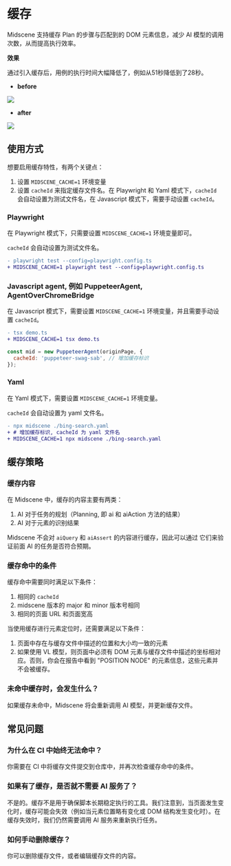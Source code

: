 # 缓存

Midscene 支持缓存 Plan 的步骤与匹配到的 DOM 元素信息，减少 AI 模型的调用次数，从而提高执行效率。

**效果**

通过引入缓存后，用例的执行时间大幅降低了，例如从51秒降低到了28秒。

* **before**

![](/cache/no-cache-time.png)

* **after**

![](/cache/use-cache-time.png)

## 使用方式

想要启用缓存特性，有两个关键点：

1. 设置 `MIDSCENE_CACHE=1` 环境变量
2. 设置 `cacheId` 来指定缓存文件名。在 Playwright 和 Yaml 模式下，`cacheId` 会自动设置为测试文件名，在 Javascript 模式下，需要手动设置 `cacheId`。

### Playwright

在 Playwright 模式下，只需要设置 `MIDSCENE_CACHE=1` 环境变量即可。

`cacheId` 会自动设置为测试文件名。

```diff
- playwright test --config=playwright.config.ts
+ MIDSCENE_CACHE=1 playwright test --config=playwright.config.ts
```

### Javascript agent, 例如 PuppeteerAgent, AgentOverChromeBridge

在 Javascript 模式下，需要设置 `MIDSCENE_CACHE=1` 环境变量，并且需要手动设置 `cacheId`。

```diff
- tsx demo.ts 
+ MIDSCENE_CACHE=1 tsx demo.ts
```

```javascript
const mid = new PuppeteerAgent(originPage, {
  cacheId: 'puppeteer-swag-sab', // 增加缓存标识
});
```

### Yaml

在 Yaml 模式下，需要设置 `MIDSCENE_CACHE=1` 环境变量。

`cacheId` 会自动设置为 yaml 文件名。

```diff
- npx midscene ./bing-search.yaml
+ # 增加缓存标识, cacheId 为 yaml 文件名
+ MIDSCENE_CACHE=1 npx midscene ./bing-search.yaml
```

## 缓存策略

### 缓存内容

在 Midscene 中，缓存的内容主要有两类：

1. AI 对于任务的规划（Planning, 即 ai 和 aiAction 方法的结果）
2. AI 对于元素的识别结果

Midscene 不会对 `aiQuery` 和 `aiAssert` 的内容进行缓存，因此可以通过 它们来验证前面 AI 的任务是否符合预期。

### 缓存命中的条件

缓存命中需要同时满足以下条件：

1. 相同的 `cacheId`
2. midscene 版本的 major 和 minor 版本号相同
3. 相同的页面 URL 和页面宽高

当使用缓存进行元素定位时，还需要满足以下条件：

1. 页面中存在与缓存文件中描述的位置和大小均一致的元素
2. 如果使用 VL 模型，则页面中必须有 DOM 元素与缓存文件中描述的坐标相对应。否则，你会在报告中看到 "POSITION NODE" 的元素信息，这些元素并不会被缓存。

### 未命中缓存时，会发生什么？

如果缓存未命中，Midscene 将会重新调用 AI 模型，并更新缓存文件。

## 常见问题

### 为什么在 CI 中始终无法命中？

你需要在 CI 中将缓存文件提交到仓库中，并再次检查缓存命中的条件。

### 如果有了缓存，是否就不需要 AI 服务了？

不是的。缓存不是用于确保脚本长期稳定执行的工具。我们注意到，当页面发生变化时，缓存可能会失效（例如当元素位置略有变化或 DOM 结构发生变化时）。在缓存失效时，我们仍然需要调用 AI 服务来重新执行任务。

### 如何手动删除缓存？

你可以删除缓存文件，或者编辑缓存文件的内容。
